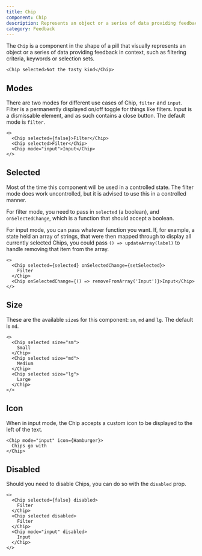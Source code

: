```yaml
---
title: Chip
component: Chip
description: Represents an object or a series of data providing feedback in context
category: Feedback
---
```


The `Chip` is a component in the shape of a pill that visually represents an object or a series of data providing feedback in context, such as filtering criteria, keywords or selection sets.

```tsx preview
<Chip selected>Not the tasty kind</Chip>
```

## Modes

There are two modes for different use cases of Chip, `filter` and `input`. Filter is a permanently displayed on/off toggle for things like filters. Input is a dismissable element, and as such contains a close button. The default mode is `filter`.

```tsx preview
<>
  <Chip selected={false}>Filter</Chip>
  <Chip selected>Filter</Chip>
  <Chip mode="input">Input</Chip>
</>
```

## Selected

Most of the time this component will be used in a controlled state. The filter mode does work uncontrolled, but it is advised to use this in a controlled manner.

For filter mode, you need to pass in `selected` (a boolean), and `onSelectedChange`, which is a function that should accept a boolean.

For input mode, you can pass whatever function you want. If, for example, a state held an array of strings, that were then mapped through to display all currently selected Chips, you could pass `() => updateArray(label)` to handle removing that item from the array.

```tsx
<>
  <Chip selected={selected} onSelectedChange={setSelected}>
    Filter
  </Chip>
  <Chip onSelectedChange={() => removeFromArray('Input')}>Input</Chip>
</>
```

## Size

These are the available `size`s for this component: `sm`, `md` and `lg`. The default is `md`.

```tsx preview
<>
  <Chip selected size="sm">
    Small
  </Chip>
  <Chip selected size="md">
    Medium
  </Chip>
  <Chip selected size="lg">
    Large
  </Chip>
</>
```

## Icon

When in input mode, the Chip accepts a custom icon to be displayed to the left of the text.

```tsx preview
<Chip mode="input" icon={Hamburger}>
  Chips go with
</Chip>
```

## Disabled

Should you need to disable Chips, you can do so with the `disabled` prop.

```tsx preview
<>
  <Chip selected={false} disabled>
    Filter
  </Chip>
  <Chip selected disabled>
    Filter
  </Chip>
  <Chip mode="input" disabled>
    Input
  </Chip>
</>
```
